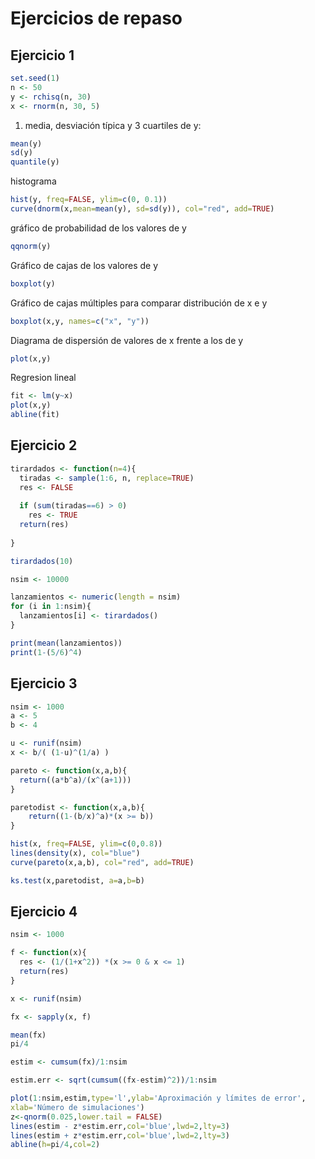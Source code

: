 # Ejercicios de repaso

## Ejercicio 1

```r
set.seed(1)
n <- 50
y <- rchisq(n, 30)
x <- rnorm(n, 30, 5)
```

1. media, desviación típica y 3 cuartiles de y:

```r
mean(y)
sd(y)
quantile(y)
```
histograma
```r
hist(y, freq=FALSE, ylim=c(0, 0.1))
curve(dnorm(x,mean=mean(y), sd=sd(y)), col="red", add=TRUE)
```
gráfico de probabilidad de los valores de y

```r
qqnorm(y)
```

Gráfico de cajas de los valores de y

```r
boxplot(y)
```

Gráfico de cajas múltiples para comparar distribución de x e y

```r
boxplot(x,y, names=c("x", "y"))
```

Diagrama de dispersión de valores de x frente a los de y
```r
plot(x,y)
```

Regresion lineal

```r
fit <- lm(y~x)
plot(x,y)
abline(fit)
```

## Ejercicio 2

```r
tirardados <- function(n=4){
  tiradas <- sample(1:6, n, replace=TRUE)
  res <- FALSE
  
  if (sum(tiradas==6) > 0)
    res <- TRUE
  return(res)
    
}

tirardados(10)
```
```r
nsim <- 10000

lanzamientos <- numeric(length = nsim)
for (i in 1:nsim){
  lanzamientos[i] <- tirardados()
}

print(mean(lanzamientos))
print(1-(5/6)^4)
```
## Ejercicio 3

```r
nsim <- 1000
a <- 5
b <- 4

u <- runif(nsim)
x <- b/( (1-u)^(1/a) )

pareto <- function(x,a,b){
  return((a*b^a)/(x^(a+1)))
}

paretodist <- function(x,a,b){
    return((1-(b/x)^a)*(x >= b))
}

hist(x, freq=FALSE, ylim=c(0,0.8))
lines(density(x), col="blue")
curve(pareto(x,a,b), col="red", add=TRUE)

ks.test(x,paretodist, a=a,b=b)

```

## Ejercicio 4

```r
nsim <- 1000

f <- function(x){
  res <- (1/(1+x^2)) *(x >= 0 & x <= 1)
  return(res)
}

x <- runif(nsim)

fx <- sapply(x, f)

mean(fx)
pi/4

estim <- cumsum(fx)/1:nsim

estim.err <- sqrt(cumsum((fx-estim)^2))/1:nsim

plot(1:nsim,estim,type='l',ylab='Aproximación y límites de error',
xlab='Número de simulaciones')
z<-qnorm(0.025,lower.tail = FALSE)
lines(estim - z*estim.err,col='blue',lwd=2,lty=3)
lines(estim + z*estim.err,col='blue',lwd=2,lty=3)
abline(h=pi/4,col=2)
```


